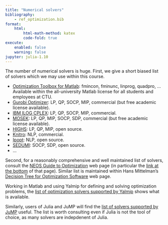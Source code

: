 ```yaml
---
title: "Numerical solvers"
bibliography: 
    - ref_optimization.bib
format:
    html:
        html-math-method: katex
        code-fold: true
execute:
    enabled: false
    warning: false
jupyter: julia-1.10
---
```


The number of numerical solvers is huge. First, we give a short biased list of solvers which we may use within this course. 

- [Optimization Toolbox for Matlab](https://www.mathworks.com/products/optimization.html): fmincon, fminunc, linprog, quadpro, ... Available within the all-university Matlab license for all students and employees at CTU.
- [Gurobi Optimizer](https://www.gurobi.com/solutions/gurobi-optimizer/): LP, QP, SOCP, MIP, commercial (but free academic license available).
- [IBM ILOG CPLEX](https://www.ibm.com/products/ilog-cplex-optimization-studio/cplex-optimizer): LP, QP, SOCP, MIP, commercial.
- [MOSEK](https://www.mosek.com): LP, QP, MIP, SOCP, SDP, commercial (but free academic license available).
- [HIGHS](https://highs.dev): LP, QP, MIP, open source.
- [Knitro](https://www.artelys.com/solvers/knitro/): NLP, commercial.
- [Ipopt](https://coin-or.github.io/Ipopt/): NLP, open source.
- [SEDUMI](http://sedumi.ie.lehigh.edu): SOCP, SDP, open source.
- ...

Second, for a reasonably comprehensive and well maintained list of solvers, consult the [NEOS Guide to Optimization](https://neos-guide.org/guide/) web page (in particular the [link at the bottom](https://neos-server.org/neos/solvers/index.html) of that page). Similar list is maintained within Hans Mittelman's [Decision Tree for Optimization Software](https://plato.asu.edu/sub/pns.html) web page.

Working in Matlab and using Yalmip for defining and solving optimization problems, the [list of optimization solvers supported by Yalmip](https://yalmip.github.io/allsolvers/) shows what is available. 

Similarly, users of Julia and JuMP will find the [list of solvers supported by JuMP](https://jump.dev/JuMP.jl/stable/installation/#Supported-solvers) useful. The list is worth consulting even if Julia is not the tool of choice, as many solvers are indepdenent of Julia.  




